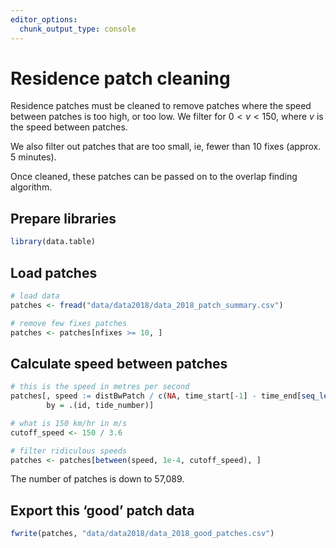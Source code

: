```yaml
---
editor_options: 
  chunk_output_type: console
---
```


# Residence patch cleaning

Residence patches must be cleaned to remove patches where the speed between patches is too high, or too low. We filter for $0 < v < 150$, where $v$ is the speed between patches.

We also filter out patches that are too small, ie, fewer than 10 fixes (approx. 5 minutes).

Once cleaned, these patches can be passed on to the overlap finding algorithm.

## Prepare libraries

```r
library(data.table)
```

## Load patches

```r
# load data
patches <- fread("data/data2018/data_2018_patch_summary.csv")

# remove few fixes patches
patches <- patches[nfixes >= 10, ]
```

## Calculate speed between patches

```r
# this is the speed in metres per second
patches[, speed := distBwPatch / c(NA, time_start[-1] - time_end[seq_len(length(time_end) - 1)]),
        by = .(id, tide_number)]

# what is 150 km/hr in m/s
cutoff_speed <- 150 / 3.6

# filter ridiculous speeds
patches <- patches[between(speed, 1e-4, cutoff_speed), ]
```

The number of patches is down to 57,089.

## Export this 'good' patch data

```r
fwrite(patches, "data/data2018/data_2018_good_patches.csv")
```

